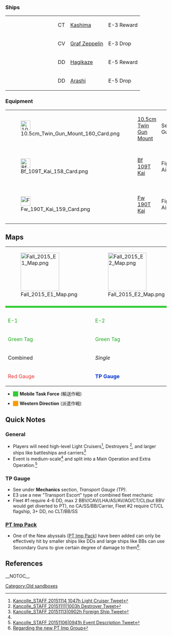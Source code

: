 <div style="height:15px;"></div>
{{Event/Infobox
|english = 【Charge! Maritime Transport Operation!】
|japanese = 【突入！海上輸送作戦】
|romaji = 【Totsunyuu！Kaijyou yusou sakusen】
|start = [[Thread:351493|18th November]]
|end = 7th December 2015
|scale = Medium-scale
|new = 4 ships, 3 equipment, 4 abyss
|maps = 3 main, 2 extra ('''5 maps''')
|duration = 15 original +5 extension ('''20 days''')
}}

===Ships===
{| class="wikitable" style="width:100%;"
|-
| style="width:140px;" |{{ShipBattleCardKai|Kashima|size=140px}}
|CT
|[[Kashima]]
|E-3 Reward
|-
|{{ShipBattleCardKai|Graf Zeppelin|size=140px}}
|CV
|[[Graf Zeppelin]]
|E-3 Drop
|-
|{{ShipBattleCardKai|Hagikaze|size=140px}}
|DD
|[[Hagikaze]]
|E-5 Reward
|-
|{{ShipBattleCardKai|Arashi|size=140px}}
|DD
|[[Arashi]]
|E-5 Drop
|}

===Equipment===
{| class="wikitable" style="width:100%;"
|-
|[[File:10.5cm_Twin_Gun_Mount_160_Card.png|30px]]
|[[10.5cm Twin Gun Mount]]
|{{GreenGunDP|14px}} Secondary Gun
|[[Graf Zeppelin]] stock equipment
|-
|[[File:Bf 109T Kai 158 Card.png|30px]]
|[[Bf 109T Kai]]
|{{GreenPlane|14px}} Fighter Aircraft
|[[Graf Zeppelin#Second_Remodel|Graf Zeppelin Kai]] stock equipment
|-
|[[File:Fw 190T Kai 159 Card.png|30px]]
|[[Fw 190T Kai]]
|{{GreenPlane|14px}} Fighter Aircraft
|[[Graf Zeppelin]] stock equipment
|}


==Maps==
{| align="center"
|-
|[[File:Fall_2015_E1_Map.png|120px|link=Sandbox/Winter_2016_Event#E1]]
|[[File:Fall_2015_E2_Map.png|120px|link=Sandbox/Winter_2016_Event#E2]]
|[[File:Fall_2015_E3_Map.png|120px|link=Sandbox/Winter_2016_Event#E3]]
|[[File:Fall_2015_E4_Map.png|120px|link=Sandbox/Winter_2016_Event#E4]]
|[[File:Fall_2015_E5_Map.png|120px|link=Sandbox/Winter_2016_Event#E5]]
|-
|
|
|
|
|
|- style="height:20px;"
| style="background:#3c3;" |
| style="background:#3c3;" |
| style="background:#3c3;" |
|
| style="background:#3c3;" |
|- style="height:20px;"
|
|
|
| style="background:#f90;" |
| style="background:#f90;" |
|- style="height:5px;"
| colspan="5" |
|- style="font-weight:bold; text-align:center; font-size:16px; height:18px; line-height:18px;"
|<span style="color:#2a2;">E-1</span>
|<span style="color:#2a2;">E-2</span>
|<span style="color:#2a2;">E-3</span>
|<span style="color:#FF9900;">E-4</span>
|E-5
|- style="text-align:center; font-size:12px; font-weight:bold; height:14px; line-height:14px;"
|<span style="color:#2a2;">Green Tag</span>
|<span style="color:#2a2;">Green Tag</span>
|<span style="color:#2a2;">Green Tag</span>
|<span style="color:#FF9900;">Orange Tag</span>
|Any tag
|- style="text-align:center; font-size:12px; height:14px; line-height:14px;"
|Combined
|''Single''
|Combined
|Combined
|''Single''
|- style="text-align:center; font-size:12px; height:14px; line-height:14px;"
|<span style="color:#e33;">Red Gauge</span>
|'''<span style="color:#03c;">TP Gauge</span>'''
|'''<span style="color:#03c;">TP Gauge</span>'''
|<span style="color:#e33;">Red Gauge</span>
|'''<span style="color:#03c;">TP</span>/<span style="color:#e33;">Red</span> Gauges'''
|}

<div style="margin:15px 0px 0px 0px; line-height:16px;">
* <div style="width:16px; height:16px; background:#3c3; float:left; margin:0px 5px 0px 0px;"></div> '''Mobile Task Force''' (輸送作戦)
* <div style="width:16px; height:16px; background:#FF9900; float:left; margin:0px 5px 0px 0px;"></div> '''Western Direction''' (派遣作戦)
</div>


==Quick Notes==
===General===
* Players will need high-level Light Cruisers<ref>[https://twitter.com/KanColle_STAFF/status/665345249670107136 Kancolle_STAFF 20151114 1047h Light Cruiser Tweet]</ref>, Destroyers <ref>[https://twitter.com/KanColle_STAFF/status/664247127351033856 Kancolle_STAFF 20151111|1003h Destroyer Tweet]</ref>, and larger ships like battleships and carriers<ref name="KCS201511130902">[https://twitter.com/KanColle_STAFF/status/664956505242759168 Kancolle_STAFF 20151113|0902h Foreign Ship Tweet]</ref>
*Event is medium-scale<ref name="KCS201511031004" /> and split into a Main Operation and Extra Operation.<ref>[https://twitter.com/KanColle_STAFF/status/662429665479364608 Kancolle_STAFF 20151106|0941h Event Description Tweet]</ref>

===TP Gauge===
* See under '''Mechanics''' section, ''Transport Gauge (TP)''.
* E3 use a new "Transport Escort" type of combined fleet mechanic
* Fleet #1 require 4-6 DD, max 2 BBV/CAV/LHA/AS/AV/AO/CT/CL(but BBV would get diverted to PT), no CA/SS/BB/Carrier, Fleet #2 require CT/CL flagship, 3+ DD, no CLT/BB/SS

===[[PT Imp Pack]]===
* One of the New abyssals ([[PT Imp Pack]]) have been added can only be effectively hit by smaller ships like DDs and large ships like BBs can use Secondary Guns to give certain degree of damage to them<ref>[https://twitter.com/KanColle_STAFF/status/666951768287367170 Regarding the new PT Imp Group]</ref>.


==References==
{{reflist}}

__NOTOC__
[[Category:Old sandboxes]]